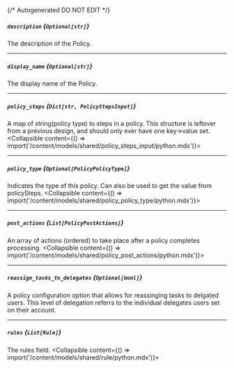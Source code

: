 {/* Autogenerated DO NOT EDIT  */}

##### `description` *{`Optional[str]`}*
The description of the Policy.

---
##### `display_name` *{`Optional[str]`}*
The display name of the Policy.

---
##### `policy_steps` *{`Dict[str, PolicyStepsInput]`}*
A map of string(policy type) to steps in a policy. This structure is leftover from a previous design, and should only ever have one key\-\>value set.
<Collapsible content={() => import('/content/models/shared/policy_steps_input/python.mdx')}>
</Collapsible>

---
##### `policy_type` *{`Optional[PolicyPolicyType]`}*
Indicates the type of this policy. Can also be used to get the value from policySteps.
<Collapsible content={() => import('/content/models/shared/policy_policy_type/python.mdx')}>
</Collapsible>

---
##### `post_actions` *{`List[PolicyPostActions]`}*
An array of actions (ordered) to take place after a policy completes processing.
<Collapsible content={() => import('/content/models/shared/policy_post_actions/python.mdx')}>
</Collapsible>

---
##### `reassign_tasks_to_delegates` *{`Optional[bool]`}*
A policy configuration option that allows for reassinging tasks to delgated users. This level of delegation referrs to the individual delegates users set on their account.

---
##### `rules` *{`List[Rule]`}*
The rules field.
<Collapsible content={() => import('/content/models/shared/rule/python.mdx')}>
</Collapsible>

